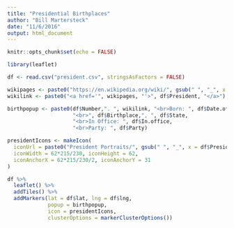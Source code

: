 ```yaml
---
title: "Presidential Birthplaces"
author: "Bill Martersteck"
date: "11/6/2016"
output: html_document
---
```


```r
knitr::opts_chunk$set(echo = FALSE)
```


```r
library(leaflet)

df <- read.csv("president.csv", stringsAsFactors = FALSE)

wikipages <- paste0("https://en.wikipedia.org/wiki/", gsub(" ", "_", x = df$President))
wikilink <- paste0("<a href='", wikipages, "'>", df$President, "</a>")

birthpopup <- paste0(df$Number,". ", wikilink, "<br>Born: ", df$Date.of.birth,
                     "<br>", df$Birthplace,", ", df$State,
                     "<br>In Office: ", df$In.office,
                     "<br>Party: ", df$Party)

presidentIcons <- makeIcon(
  iconUrl = paste0("President Portraits/", gsub(" ", "_", x = df$President), ".jpg"),
  iconWidth = 62*215/230, iconHeight = 62,
  iconAnchorX = 62*215/230/2, iconAnchorY = 31
)

df %>%
  leaflet() %>% 
  addTiles() %>%
  addMarkers(lat = df$lat, lng = df$lng,
             popup = birthpopup,
             icon = presidentIcons,
             clusterOptions = markerClusterOptions())
```